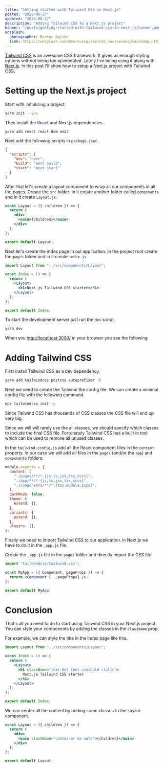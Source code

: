 ```yaml
---
title: "Getting started with Tailwind CSS in Next.js"
posted: "2020-06-27"
updated: "2023-08-17"
description: "Adding Tailwind CSS to a Next.js project"
banner: "/posts/getting-started-with-tailwind-css-in-next-js/banner.png"
unsplash:
  photographer: Markus Spiske
  link: https://unsplash.com/@markusspiske?utm_source=unsplash&amp;utm_medium=referral&amp;utm_content=creditCopyText
---
```


[Tailwind CSS](https://tailwindcss.com/) is an awesome CSS framework. It gives us enough styling options without being too opinionated. Lately I've being using it along with [Next.js](https://nextjs.org/). In this post I'll show how to setup a Next.js project with Tailwind CSS.

# Setting up the Next.js project

Start with initializing a project.

```bash
yarn init --yes
```

Then install the React and Next.js dependencies.

```bash
yarn add react react-dom next
```

Next add the following scripts in `package.json`.

```json package.json
{
  "scripts": {
    "dev": "next",
    "build": "next build",
    "start": "next start"
  }
}
```

After that let's create a layout component to wrap all our components in all the pages. Create the `src` folder. In it create another folder called `components` and in it create `Layout.js`.

```jsx src/components/Layout.js
const Layout = ({ children }) => {
  return (
    <div>
      <main>{children}</main>
    </div>
  );
};

export default Layout;
```

Next let's create the index page in out application. In the project root create the `pages` folder and in it create `index.js`.

```jsx pages/index.js
import Layout from "../src/components/Layout";

const Index = () => {
  return (
    <Layout>
      <h1>Next.js Tailwind CSS starter</h1>
    </Layout>
  );
};

export default Index;
```

To start the development server just run the `dev` script.

```bash
yarn dev
```

When you [http://localhost:3000/](http://localhost:3000/) in your browser you see the following.

<PostImage
  src="/posts/getting-started-with-tailwind-css-in-next-js/nextjs-project.png"
  width={1860}
  height={909}
  title="Next.js Project"
/>

# Adding Tailwind CSS

First install Tailwind CSS as a dev dependency.

```bash
yarn add tailwindcss postcss autoprefixer -D
```

Next we need to create the Tailwind the config file. We can create a minimal config file with the following command.

```bash
npx tailwindcss init -p
```

Since Tailwind CSS has thousands of CSS classes the CSS file will end up very big.

<PostImage
  src="/posts/getting-started-with-tailwind-css-in-next-js/tailwind-css-size.png"
  width={1011}
  height={95}
  title="Tailwind CSS size"
/>

Since we will will rarely use the all classes, we should specify which classes to include the final CSS file. Fortunately Tailwind CSS has a built in tool which can be used to remove all unused classes.

In the `tailwind.config.js` add all the React component files in the `content` property. In our case we will add all files in the `pages` (and/or the `app`) and `components` folders.

```javascript tailwind.config.js focus=2:6
module.exports = {
  content: [
    "./pages/**/*.{js,ts,jsx,tsx,scss}",
    "./app/**/*.{js,ts,jsx,tsx,scss}",
    "./components/**/*.{tsx,module.scss}",
  ],
  darkMode: false,
  theme: {
    extend: {},
  },
  variants: {
    extend: {},
  },
  plugins: [],
};
```

Finally we need to import Tailwind CSS to our application. In Next.js we have to do it in the `_app.js` file.

Create the `_app.js` file in the `pages` folder and directly import the CSS file.

```jsx pages/_app.js
import "tailwindcss/tailwind.css";

const MyApp = ({ Component, pageProps }) => {
  return <Component {...pageProps} />;
};

export default MyApp;
```

# Conclusion

That's all you need to do to start using Tailwind CSS in your Next.js project. You can style your components by adding the classes in the `className` prop.

For example, we can style the title in the index page like this.

```jsx pages/index.js focus=6[11:51]
import Layout from "../src/components/Layout";

const Index = () => {
  return (
    <Layout>
      <h1 className="text-6xl font-semibold italic">
        Next.js Tailwind CSS starter
      </h1>
    </Layout>
  );
};

export default Index;
```

<PostImage
  src="/posts/getting-started-with-tailwind-css-in-next-js/title-styling.png"
  width={1863}
  height={908}
  title="Title styling"
/>

We can center all the content by adding some classes to the `Layout` component.

```jsx pages/index.js focus=4[13:41]
const Layout = ({ children }) => {
  return (
    <div>
      <main className="container mx-auto">{children}</main>
    </div>
  );
};

export default Layout;
```

<PostImage
  src="/posts/getting-started-with-tailwind-css-in-next-js/layout-styling.png"
  width={1917}
  height={834}
  title="Layout styling"
/>

